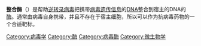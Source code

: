 {{Unreferenced|time=2021-10-18T00:05:15+00:00}}
'''整合酶'''（{{lang-en|Integrase}}）是帮助[[逆转录病毒|逆转录病毒]]把携带[[病毒|病毒]][[遗传信息|遗传信息]]的[[DNA|DNA]]整合到宿主的DNA的[[酶|酶]]。通常由病毒自身携带，并且不存在于宿主细胞，所以可以作为抗病毒药物的一个合适靶标。
{{激酶}}
[[Category:病毒学|Category:病毒学]]
[[Category:酶|Category:酶]]
[[Category:病毒酶|Category:病毒酶]]
[[Category:微生物学|Category:微生物学]]